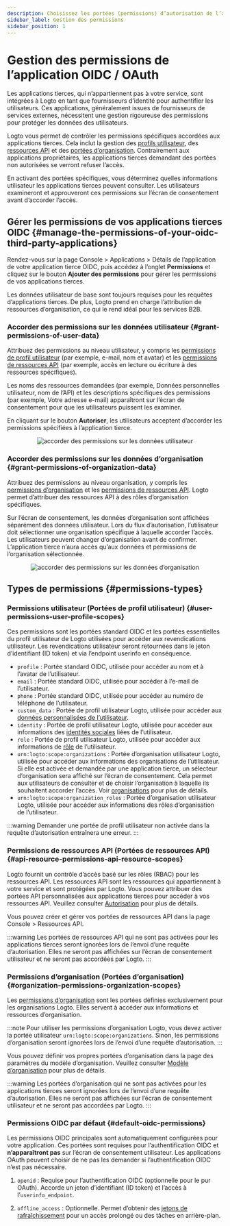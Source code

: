 ```yaml
---
description: Choisissez les portées (permissions) d’autorisation de l’application et assurez-vous qu’elles sont clairement affichées sur l’écran de consentement OAuth.
sidebar_label: Gestion des permissions
sidebar_position: 1
---
```


# Gestion des permissions de l’application OIDC / OAuth

Les applications tierces, qui n’appartiennent pas à votre service, sont intégrées à Logto en tant que fournisseurs d’identité pour authentifier les utilisateurs. Ces applications, généralement issues de fournisseurs de services externes, nécessitent une gestion rigoureuse des permissions pour protéger les données des utilisateurs.

Logto vous permet de contrôler les permissions spécifiques accordées aux applications tierces. Cela inclut la gestion des [profils utilisateur](#user-permissions-user-profile-scopes), des [ressources API](#api-resource-permissions-api-resource-scopes) et des [portées d’organisation](#organization-permissions-organization-scopes). Contrairement aux applications propriétaires, les applications tierces demandant des portées non autorisées se verront refuser l’accès.

En activant des portées spécifiques, vous déterminez quelles informations utilisateur les applications tierces peuvent consulter. Les utilisateurs examineront et approuveront ces permissions sur l’écran de consentement avant d’accorder l’accès.

## Gérer les permissions de vos applications tierces OIDC \{#manage-the-permissions-of-your-oidc-third-party-applications}

Rendez-vous sur la page <CloudLink to="/applications">Console > Applications > Détails de l’application</CloudLink> de votre application tierce OIDC, puis accédez à l’onglet **Permissions** et cliquez sur le bouton **Ajouter des permissions** pour gérer les permissions de vos applications tierces.

Les données utilisateur de base sont toujours requises pour les requêtes d’applications tierces. De plus, Logto prend en charge l’attribution de ressources d’organisation, ce qui le rend idéal pour les services B2B.

### Accorder des permissions sur les données utilisateur \{#grant-permissions-of-user-data}

Attribuez des permissions au niveau utilisateur, y compris les [permissions de profil utilisateur](#user-permissions-user-profile-scopes) (par exemple, e-mail, nom et avatar) et les [permissions de ressources API](#api-resource-permissions-api-resource-scopes) (par exemple, accès en lecture ou écriture à des ressources spécifiques).

Les noms des ressources demandées (par exemple, Données personnelles utilisateur, nom de l’API) et les descriptions spécifiques des permissions (par exemple, Votre adresse e-mail) apparaîtront sur l’écran de consentement pour que les utilisateurs puissent les examiner.

En cliquant sur le bouton **Autoriser**, les utilisateurs acceptent d’accorder les permissions spécifiées à l’application tierce.

<center>
  <img
    src="/img/assets/grant-permissions-of-user-data.webp"
    alt="accorder des permissions sur les données utilisateur"
  />
</center>

### Accorder des permissions sur les données d’organisation \{#grant-permissions-of-organization-data}

Attribuez des permissions au niveau organisation, y compris les [permissions d’organisation](#organization-permissions-organization-scopes) et les [permissions de ressources API](#api-resource-permissions-api-resource-scopes). Logto permet d’attribuer des ressources API à des rôles d’organisation spécifiques.

Sur l’écran de consentement, les données d’organisation sont affichées séparément des données utilisateur. Lors du flux d’autorisation, l’utilisateur doit sélectionner une organisation spécifique à laquelle accorder l’accès. Les utilisateurs peuvent changer d’organisation avant de confirmer. L’application tierce n’aura accès qu’aux données et permissions de l’organisation sélectionnée.

<center>
  <img
    src="/img/assets/grant-permissions-of-organization-data.webp"
    alt="accorder des permissions sur les données d’organisation"
  />
</center>

## Types de permissions \{#permissions-types}

### Permissions utilisateur (Portées de profil utilisateur) \{#user-permissions-user-profile-scopes}

Ces permissions sont les portées standard OIDC et les portées essentielles du profil utilisateur de Logto utilisées pour accéder aux revendications utilisateur. Les revendications utilisateur seront retournées dans le jeton d’identifiant (ID token) et via l’endpoint userinfo en conséquence.

- `profile` : Portée standard OIDC, utilisée pour accéder au nom et à l’avatar de l’utilisateur.
- `email` : Portée standard OIDC, utilisée pour accéder à l’e-mail de l’utilisateur.
- `phone` : Portée standard OIDC, utilisée pour accéder au numéro de téléphone de l’utilisateur.
- `custom_data` : Portée de profil utilisateur Logto, utilisée pour accéder aux [données personnalisées de l’utilisateur](/user-management/user-data/#custom-data).
- `identity` : Portée de profil utilisateur Logto, utilisée pour accéder aux informations des [identités sociales](/user-management/user-data/#social-identities) liées de l’utilisateur.
- `role` : Portée de profil utilisateur Logto, utilisée pour accéder aux informations de [rôle](/authorization/role-based-access-control) de l’utilisateur.
- `urn:logto:scope:organizations` : Portée d’organisation utilisateur Logto, utilisée pour accéder aux informations des organisations de l’utilisateur. Si elle est activée et demandée par une application tierce, un sélecteur d’organisation sera affiché sur l’écran de consentement. Cela permet aux utilisateurs de consulter et de choisir l’organisation à laquelle ils souhaitent accorder l’accès. Voir [organisations](/organizations) pour plus de détails.
- `urn:logto:scope:organization_roles` : Portée d’organisation utilisateur Logto, utilisée pour accéder aux informations des rôles d’organisation de l’utilisateur.

:::warning
Demander une portée de profil utilisateur non activée dans la requête d’autorisation entraînera une erreur.
:::

### Permissions de ressources API (Portées de ressources API) \{#api-resource-permissions-api-resource-scopes}

Logto fournit un contrôle d’accès basé sur les rôles (RBAC) pour les ressources API. Les ressources API sont les ressources qui appartiennent à votre service et sont protégées par Logto. Vous pouvez attribuer des portées API personnalisées aux applications tierces pour accéder à vos ressources API. Veuillez consulter [Autorisation](/authorization) pour plus de détails.

Vous pouvez créer et gérer vos portées de ressources API dans la page <CloudLink to="/api-resources">Console > Ressources API</CloudLink>.

:::warning
Les portées de ressources API qui ne sont pas activées pour les applications tierces seront ignorées lors de l’envoi d’une requête d’autorisation. Elles ne seront pas affichées sur l’écran de consentement utilisateur et ne seront pas accordées par Logto.
:::

### Permissions d’organisation (Portées d’organisation) \{#organization-permissions-organization-scopes}

Les [permissions d’organisation](/authorization/organization-template) sont les portées définies exclusivement pour les organisations Logto. Elles servent à accéder aux informations et ressources d’organisation.

:::note
Pour utiliser les permissions d’organisation Logto, vous devez activer la portée utilisateur `urn:logto:scope:organizations`. Sinon, les permissions d’organisation seront ignorées lors de l’envoi d’une requête d’autorisation.
:::

Vous pouvez définir vos propres portées d’organisation dans la page des paramètres du modèle d’organisation. Veuillez consulter [Modèle d’organisation](/authorization/organization-template) pour plus de détails.

:::warning
Les portées d’organisation qui ne sont pas activées pour les applications tierces seront ignorées lors de l’envoi d’une requête d’autorisation. Elles ne seront pas affichées sur l’écran de consentement utilisateur et ne seront pas accordées par Logto.
:::

### Permissions OIDC par défaut \{#default-oidc-permissions}

Les permissions OIDC principales sont automatiquement configurées pour votre application. Ces portées sont requises pour l’authentification OIDC et **n’apparaîtront pas** sur l’écran de consentement utilisateur. Les applications OAuth peuvent choisir de ne pas les demander si l’authentification OIDC n’est pas nécessaire.

1. `openid` : Requise pour l’authentification OIDC (optionnelle pour le pur OAuth). Accorde un jeton d’identifiant (ID token) et l’accès à l’`userinfo_endpoint`.

2. `offline_access` : Optionnelle. Permet d’obtenir des [jetons de rafraîchissement](/integrate-logto/application-data-structure#rotate-refresh-token) pour un accès prolongé ou des tâches en arrière-plan.
